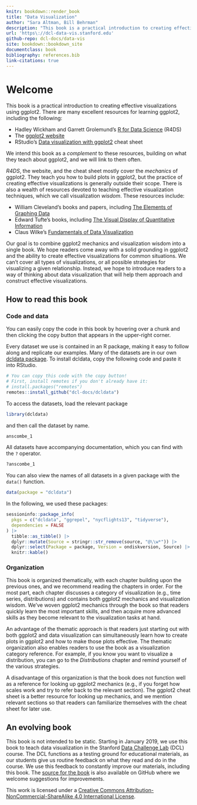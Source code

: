 ```yaml
---
knitr: bookdown::render_book
title: "Data Visualization"
author: "Sara Altman, Bill Behrman"
description: "This book is a practical introduction to creating effective visualizations using ggplot2."
url: 'https\://dcl-data-vis.stanford.edu'
github-repo: dcl-docs/data-vis
site: bookdown::bookdown_site
documentclass: book
bibliography: references.bib
link-citations: true
---
```


# Welcome {-}

This book is a practical introduction to creating effective visualizations using ggplot2. There are many excellent resources for learning ggplot2, including the following:

* Hadley Wickham and Garrett Grolemund's [R for Data Science](https://r4ds.had.co.nz/) (R4DS)
* The [ggplot2 website](https://ggplot2.tidyverse.org/)
* RStudio's [Data visualization with ggplot2](https://github.com/rstudio/cheatsheets/blob/master/data-visualization-2.1.pdf) cheat sheet

We intend this book as a _complement_ to these resources, building on what they teach about ggplot2, and we will link to them often.

_R4DS_, the website, and the cheat sheet mostly cover the _mechanics_ of ggplot2. They teach you how to build plots in ggplot2, but the practice of creating effective visualizations is generally outside their scope. There is also a wealth of resources devoted to teaching effective visualization techniques, which we call visualization _wisdom_. These resources include:

* William Cleveland's books and papers, including [The Elements of Graphing Data](https://books.google.com/books?id=KMsZAQAAIAAJ)
* Edward Tufte's books, including [The Visual Display of Quantitative Information](https://books.google.com/books?id=GTd5oQEACAAJ)
* Claus Wilke's [Fundamentals of Data Visualization](https://serialmentor.com/dataviz/)

Our goal is to combine ggplot2 mechanics and visualization wisdom into a single book. We hope readers come away with a solid grounding in ggplot2 and the ability to create effective visualizations for common situations. We can't cover all types of visualizations, or all possible strategies for visualizing a given relationship. Instead, we hope to introduce readers to a way of thinking about data visualization that will help them approach and construct effective visualizations. 

## How to read this book {-}

### Code and data {-}

You can easily copy the code in this book by hovering over a chunk and then clicking the copy button that appears in the upper-right corner.

Every dataset we use is contained in an R package, making it easy to follow along and replicate our examples. Many of the datasets are in our own [dcldata package](https://github.com/dcl-docs/dcldata). To install dcldata, copy the following code and paste it into RStudio.

```r
# You can copy this code with the copy button!
# First, install remotes if you don't already have it:
# install.packages("remotes")
remotes::install_github("dcl-docs/dcldata")
```

To access the datasets, load the relevant package

```r
library(dcldata)
```

and then call the dataset by name.

```r
anscombe_1
```

All datasets have accompanying documentation, which you can find with the `?` operator.

```r
?anscombe_1
```

You can also view the names of all datasets in a given package with the `data()` function.

```r
data(package = "dcldata")
```

In the following, we used these packages:

```r
sessioninfo::package_info(
  pkgs = c("dcldata", "ggrepel", "nycflights13", "tidyverse"),
  dependencies = FALSE
) |> 
  tibble::as_tibble() |> 
  dplyr::mutate(Source = stringr::str_remove(source, "@\\w*")) |> 
  dplyr::select(Package = package, Version = ondiskversion, Source) |> 
  knitr::kable()
```

### Organization {-}

This book is organized thematically, with each chapter building upon the previous ones, and we recommend reading the chapters in order. For the most part, each chapter discusses a category of visualization (e.g., time series, distributions) and contains both ggplot2 mechanics and visualization wisdom. We've woven ggplot2 mechanics through the book so that readers quickly learn the most important skills, and then acquire more advanced skills as they become relevant to the visualization tasks at hand.

An advantage of the thematic approach is that readers just starting out with both ggplot2 and data visualization can simultaneously learn how to create plots in ggplot2 and how to make those plots effective. The thematic organization also enables readers to use the book as a visualization category reference. For example, if you know you want to visualize a distribution, you can go to the _Distributions_ chapter and remind yourself of the various strategies. 

A disadvantage of this organization is that the book does not function well as a reference for looking up ggplot2 mechanics (e.g., if you forget how scales work and try to refer back to the relevant section). The ggplot2 cheat sheet is a better resource for looking up mechanics, and we mention relevant sections so that readers can familiarize themselves with the cheat sheet for later use. 


## An evolving book {-}

This book is not intended to be static. Starting in January 2019, we use this book to teach data visualization in the Stanford [Data Challenge Lab](https://datalab.stanford.edu/challenge-lab) (DCL) course. The DCL functions as a testing ground for educational materials, as our students give us routine feedback on what they read and do in the course. We use this feedback to constantly improve our materials, including this book. The [source for the book](https://github.com/dcl-docs/data-vis) is also available on GitHub where we welcome suggestions for improvements.

This work is licensed under a [Creative Commons Attribution-NonCommercial-ShareAlike 4.0 International License](http://creativecommons.org/licenses/by-nc-sa/4.0/). 
